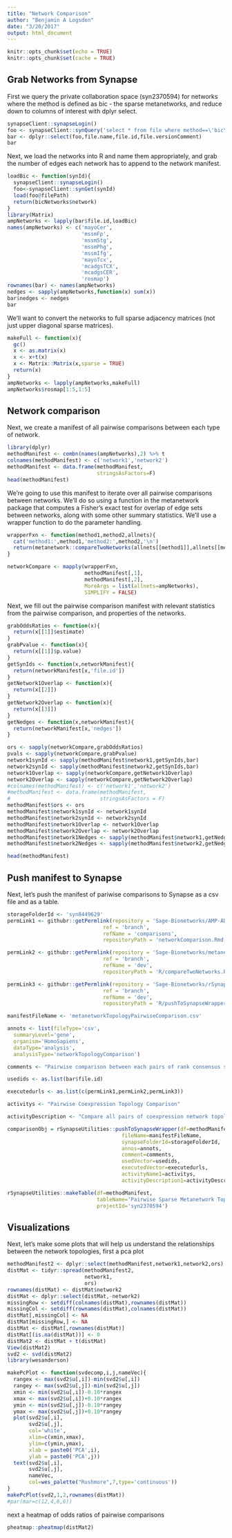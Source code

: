 ```yaml
---
title: "Network Comparison"
author: "Benjamin A Logsdon"
date: "3/20/2017"
output: html_document
---
```


```r
knitr::opts_chunk$set(echo = TRUE)
knitr::opts_chunk$set(cache = TRUE)
```

## Grab Networks from Synapse
First we query the private collaboration space (syn2370594) for networks where the method is defined as bic - the sparse metanetworks, and reduce down to columns of interest with dplyr select.
```r
synapseClient::synapseLogin()
foo <- synapseClient::synQuery('select * from file where method==\'bic\' and projectId==\'syn2370594\'')
bar <- dplyr::select(foo,file.name,file.id,file.versionComment)
bar
```

Next, we load the networks into R and name them appropriately, and grab the number of edges each network has to append to the network manifest.

```r
loadBic <- function(synId){
  synapseClient::synapseLogin()
  foo<-synapseClient::synGet(synId)
  load(foo@filePath)
  return(bicNetworks$network)
}
library(Matrix)
ampNetworks <- lapply(bar$file.id,loadBic)
names(ampNetworks) <- c('mayoCer',
                        'mssmFp',
                        'mssmStg',
                        'mssmPhg',
                        'mssmIfg',
                        'mayoTcx',
                        'mcadgsTCX',
                        'mcadgsCER',
                        'rosmap')
rownames(bar) <- names(ampNetworks)
nedges <- sapply(ampNetworks,function(x) sum(x))
bar$nedges <- nedges
bar

```

We'll want to convert the networks to full sparse adjacency matrices (not just upper diagonal sparse matrices).

```r
makeFull <- function(x){
  gc()
  x <- as.matrix(x)
  x <- x+t(x)
  x <- Matrix::Matrix(x,sparse = TRUE)
  return(x)
}
ampNetworks <- lapply(ampNetworks,makeFull)
ampNetworks$rosmap[1:5,1:5]
```

## Network comparison
Next, we create a manifest of all pairwise comparisons between each type of network.


```r
library(dplyr)
methodManifest <- combn(names(ampNetworks),2) %>% t
colnames(methodManifest) <- c('network1','network2')
methodManifest <- data.frame(methodManifest,
                             stringsAsFactors=F)
head(methodManifest)
```

We're going to use this manifest to iterate over all pairwise comparisons between networks.  We'll do so using a function in the metanetwork package that computes a Fisher's exact test for overlap of edge sets between networks, along with some other summary statistics.  We'll use a wrapper function to do the parameter handling.

```r

wrapperFxn <- function(method1,method2,allnets){
  cat('method1:',method1,'method2:',method2,'\n')
  return(metanetwork::compareTwoNetworks(allnets[[method1]],allnets[[method2]]))
}

networkCompare <- mapply(wrapperFxn,
                         methodManifest[,1],
                         methodManifest[,2],
                         MoreArgs = list(allnets=ampNetworks),
                         SIMPLIFY = FALSE)
```


Next, we fill out the pairwise comparison manifest with relevant statistics from the pairwise comparison, and properties of the networks.

```r
grabOddsRatios <- function(x){
  return(x[[1]]$estimate)
}
grabPvalue <- function(x){
  return(x[[1]]$p.value)
}
getSynIds <- function(x,networkManifest){
  return(networkManifest[x,'file.id'])
}
getNetwork1Overlap <- function(x){
  return(x[[2]])
}
getNetwork2Overlap <- function(x){
  return(x[[3]])
}
getNedges <- function(x,networkManifest){
  return(networkManifest[x,'nedges'])
}

ors <- sapply(networkCompare,grabOddsRatios)
pvals <- sapply(networkCompare,grabPvalue)
network1synId <- sapply(methodManifest$network1,getSynIds,bar)
network2synId <- sapply(methodManifest$network2,getSynIds,bar)
network1Overlap <- sapply(networkCompare,getNetwork1Overlap)
network2Overlap <- sapply(networkCompare,getNetwork2Overlap)
#colnames(methodManifest) <- c('network1','network2')
#methodManifest <- data.frame(methodManifest,
#                             stringsAsFactors = F)
methodManifest$ors <- ors
methodManifest$network1synId <- network1synId
methodManifest$network2synId <- network2synId
methodManifest$network1Overlap <- network1Overlap
methodManifest$network2Overlap <- network2Overlap
methodManifest$network1Nedges <- sapply(methodManifest$network1,getNedges,bar)
methodManifest$network2Nedges <- sapply(methodManifest$network2,getNedges,bar)

head(methodManifest)
```

## Push manifest to Synapse
Next, let's push the manifest of pariwise comparisons to Synapse as a csv file and as a table.

```r
storageFolderId <- 'syn8449629'
permLink1 <- githubr::getPermlink(repository = 'Sage-Bionetworks/AMP-AD_Network_Analysis',
                               ref = 'branch',
                               refName = 'comparisons',
                               repositoryPath = 'networkComparison.Rmd')

permLink2 <- githubr::getPermlink(repository = 'Sage-Bionetworks/metanetwork',
                               ref = 'branch',
                               refName = 'dev',
                               repositoryPath = 'R/compareTwoNetworks.R')

permLink3 <- githubr::getPermlink(repository = 'Sage-Bionetworks/rSynapseUtilities',
                               ref = 'branch',
                               refName = 'dev',
                               repositoryPath = 'R/pushToSynapseWrapper.R')

manifestFileName <- 'metanetworkTopologyPairwiseComparison.csv'

annots <- list(fileType='csv',
  summaryLevel='gene',
  organism='HomoSapiens',
  dataType='analysis',
  analysisType='networkTopologyComparison')

comments <- "Pairwise comparison between each pairs of rank consensus sparse networks from AMP-AD expression data"

usedids <- as.list(bar$file.id)

executedurls <- as.list(c(permLink1,permLink2,permLink3))

activitys <- "Pairwise Coexpression Topology Comparison"

activityDescription <- "Compare all pairs of coexpression network topologies."

comparisonObj = rSynapseUtilities::pushToSynapseWrapper(df=methodManifest,
                                     fileName=manifestFileName,
                                     synapseFolderId=storageFolderId,
                                     annos=annots,
                                     comment=comments,
                                     usedVector=usedids,
                                     executedVector=executedurls,
                                     activityName1=activitys,
                                     activityDescription1=activityDescription)

rSynapseUtilities::makeTable(df=methodManifest,
                             tableName='Pairwise Sparse Metanetwork Topology Comparison',
                             projectId='syn2370594')

```


## Visualizations
Next, let's make some plots that will help us understand the relationships between the network topologies, first a pca plot

```r
methodManifest2 <- dplyr::select(methodManifest,network1,network2,ors)
distMat <- tidyr::spread(methodManifest2,
                         network1,
                         ors)
rownames(distMat) <- distMat$network2
distMat <- dplyr::select(distMat,-network2)
missingRow <- setdiff(colnames(distMat),rownames(distMat))
missingCol <- setdiff(rownames(distMat),colnames(distMat))
distMat[,missingCol] <- NA
distMat[missingRow,] <- NA
distMat <- distMat[,rownames(distMat)]
distMat[(is.na(distMat))] <- 0
distMat2 <- distMat + t(distMat)
View(distMat2)
svd2 <- svd(distMat2)
library(wesanderson)

makePcPlot <- function(svdecomp,i,j,nameVec){
  rangex <- max(svd2$u[,i])-min(svd2$u[,i])
  rangey <- max(svd2$u[,j])-min(svd2$u[,j])
  xmin <- min(svd2$u[,i])-0.10*rangex
  xmax <- max(svd2$u[,i])+0.10*rangex
  ymin <- min(svd2$u[,j])-0.10*rangey
  ymax <- max(svd2$u[,j])+0.10*rangey
  plot(svd2$u[,i],
       svd2$u[,j],
       col='white',
       xlim=c(xmin,xmax),
       ylim=c(ymin,ymax),
       xlab = paste0('PCA',i),
       ylab = paste0('PCA',j))
  text(svd2$u[,i],
       svd2$u[,j],
       nameVec,
       col=wes_palette("Rushmore",7,type='continuous'))
}
makePcPlot(svd2,1,2,rownames(distMat))
#par(mar=c(12,4,6,6))

```

next a heatmap of odds ratios of pairwise comparisons

```r
pheatmap::pheatmap(distMat2)
```